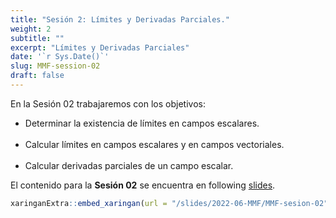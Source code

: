 ```yaml
---
title: "Sesión 2: Límites y Derivadas Parciales."
weight: 2
subtitle: ""
excerpt: "Límites y Derivadas Parciales"
date: '`r Sys.Date()`'
slug: MMF-session-02
draft: false
---
```


En la Sesión 02 trabajaremos con los objetivos: 

 * Determinar la existencia de límites en campos escalares. <br/> <br/>
 * Calcular límites en campos escalares y en campos vectoriales. <br/> <br/>
 * Calcular derivadas parciales de un campo escalar.

El contenido para la **Sesión 02** se encuentra en following [slides](/slides/2022-06-MMF/MMF-sesion-02).

```r
xaringanExtra::embed_xaringan(url = "/slides/2022-06-MMF/MMF-sesion-02", ratio = "4:3")
```